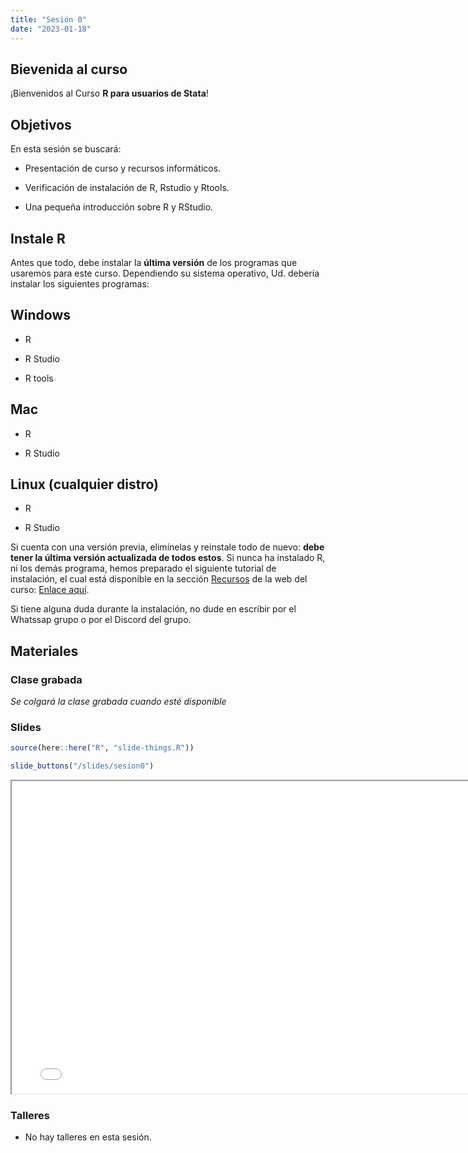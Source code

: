 ```yaml
---
title: "Sesión 0"
date: "2023-01-18"
---
```


## Bievenida al curso

¡Bienvenidos al Curso **R para usuarios de Stata**!


## Objetivos

En esta sesión se buscará:

- Presentación de curso y recursos informáticos.

- Verificación de instalación de R, Rstudio y Rtools. 

- Una pequeña introducción sobre R y RStudio.


## Instale R

Antes que todo, debe instalar la **última versión** de los programas que usaremos para este curso. Dependiendo su sistema operativo, Ud. debería instalar los siguientes programas:

::: panel-tabset

## Windows

- R

- R Studio

- R tools

## Mac

- R

- R Studio

## Linux (cualquier distro)

- R

- R Studio

:::

Si cuenta con una versión previa, elimínelas y reinstale todo de nuevo: **debe tener la última versión actualizada de todos estos**. Si nunca ha instalado R, ni los demás programa, hemos preparado el siguiente tutorial de instalación, el cual está disponible en la sección [Recursos](https://r-insnsb.netlify.app/resource/) de la web del curso: [Enlace aquí](https://r-insnsb.netlify.app/resource/manual_installr/install).

Si tiene alguna duda durante la instalación, no dude en escribir por el Whatssap grupo o por el Discord del grupo.

## Materiales

::: {.panel-tabset}

### Clase grabada

*Se colgará la clase grabada cuando esté disponible*

### Slides

```r
source(here::here("R", "slide-things.R"))
```

```r
slide_buttons("/slides/sesion0")
```

```{=html}
<iframe width="780" height="500" src="../slides/sesion0.html" title="Sesión 0 - Bienvenida"></iframe>
```


### Talleres

- No hay talleres en esta sesión.

:::



